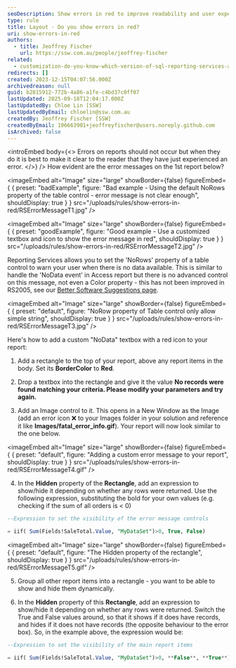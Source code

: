 ```yaml
---
seoDescription: Show errors in red to improve readability and user experience in SQL Reporting Services (RS) reports.
type: rule
title: Layout - Do you show errors in red?
uri: show-errors-in-red
authors:
  - title: Jeoffrey Fischer
    url: https://ssw.com.au/people/jeoffrey-fischer
related:
  - customization-do-you-know-which-version-of-sql-reporting-services-and-visual-studio-you-are-using
redirects: []
created: 2023-12-15T04:07:56.000Z
archivedreason: null
guid: b2815912-772b-4a86-a1fe-c4bd37c0ff07
lastUpdated: 2025-09-18T12:04:17.000Z
lastUpdatedBy: Chloe Lin [SSW]
lastUpdatedByEmail: chloelin@ssw.com.au
createdBy: Jeoffrey Fischer [SSW]
createdByEmail: 106663901+jeoffreyfischer@users.noreply.github.com
isArchived: false
---
```


<introEmbed
  body={<>
Errors on reports should not occur but when they do it is best to make it clear to the reader that they have just experienced an error.
  </>}
/>
How evident are the error messages on the 1st report below?

<imageEmbed
  alt="Image"
  size="large"
  showBorder={false}
  figureEmbed={ {
    preset: "badExample",
    figure: "Bad example - Using the default NoRows property of the table control - error message is not clear enough",
    shouldDisplay: true
  } }
  src="/uploads/rules/show-errors-in-red/RSErrorMessageT1.jpg"
/>


<imageEmbed
  alt="Image"
  size="large"
  showBorder={false}
  figureEmbed={ {
    preset: "goodExample",
    figure: "Good example - Use a customized textbox and icon to show the error message in red",
    shouldDisplay: true
  } }
  src="/uploads/rules/show-errors-in-red/RSErrorMessageT2.jpg"
/>


Reporting Services allows you to set the 'NoRows' property of a table control to warn your user when there is no data available. This is similar to handle the 'NoData event' in Access report but there is no advanced control on this message, not even a Color property - this has not been improved in RS2005, see our [Better Software Suggestions page](https://www.ssw.com.au/archive/standards/rules/rules-to-better-sql-reporting-services.html#Subscription).


<imageEmbed
  alt="Image"
  size="large"
  showBorder={false}
  figureEmbed={ {
    preset: "default",
    figure: "NoRow property of Table control only allow simple string",
    shouldDisplay: true
  } }
  src="/uploads/rules/show-errors-in-red/RSErrorMessageT3.jpg"
/>


Here's how to add a custom "NoData" textbox with a red icon to your report:

1. Add a rectangle to the top of your report, above any report items in the body. Set its **BorderColor** to **Red**.

2. Drop a textbox into the rectangle and give it the value **No records were found matching your criteria. Please modify your parameters and try again.**

3. Add an Image control to it. This opens in a New Window as the Image (add an error icon ❌ to your Images folder in your solution and reference it like **Images/fatal_error_info.gif**). Your report will now look similar to the one below.


<imageEmbed
  alt="Image"
  size="large"
  showBorder={false}
  figureEmbed={ {
    preset: "default",
    figure: "Adding a custom error message to your report",
    shouldDisplay: true
  } }
  src="/uploads/rules/show-errors-in-red/RSErrorMessageT4.gif"
/>


4. In the **Hidden** property of the **Rectangle**, add an expression to show/hide it depending on whether any rows were returned. Use the following expression, substituting the bold for your own values (e.g. checking if the sum of all orders is < 0)

```sql
--Expression to set the visibility of the error message controls

= iif( Sum(Fields!SaleTotal.Value, "MyDataSet")>0, True, False)
```


<imageEmbed
  alt="Image"
  size="large"
  showBorder={false}
  figureEmbed={ {
    preset: "default",
    figure: "The Hidden property of the rectangle",
    shouldDisplay: true
  } }
  src="/uploads/rules/show-errors-in-red/RSErrorMessageT5.gif"
/>


5. Group all other report items into a rectangle - you want to be able to show and hide them dynamically.

6. In the **Hidden** property of this **Rectangle**, add an expression to show/hide it depending on whether any rows were returned. Switch the True and False values around, so that it shows if it does have records, and hides if it does not have records (the opposite behaviour to the error box). So, in the example above, the expression would be:

```sql
--Expression to set the visibility of the main report items

= iif( Sum(Fields!SaleTotal.Value, "MyDataSet")>0, **False**, **True**)
```
